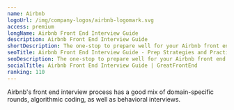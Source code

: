```yaml
---
name: Airbnb
logoUrl: /img/company-logos/airbnb-logomark.svg
access: premium
longName: Airbnb Front End Interview Guide
description: Airbnb Front End Interview Guide
shortDescription: The one-stop to prepare well for your Airbnb front end interviews.
seoTitle: Airbnb Front End Interview Guide - Prep Strategies and Practice Questions
seoDescription: The one-stop to prepare well for your Airbnb front end interviews. Discover insider tips, optimal prep strategies, and practice questions known to be tested.
socialTitle: Airbnb Front End Interview Guide | GreatFrontEnd
ranking: 110
---
```


Airbnb's front end interview process has a good mix of domain-specific rounds, algorithmic coding, as well as behavioral interviews.

